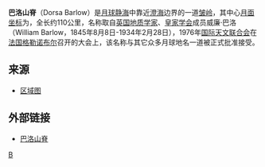 '''巴洛山脊'''（Dorsa Barlow）是[[月球|月球]][[静海_(月球)|静海]]中靠近[[澄海|澄海]]边界的一道[[皱岭|皱岭]]，其中心[[月面坐标|月面坐标]]为{{Lunar coords and quad cat|14.0|N|30.6|E|globe:Moon}}，全长约110公里，名称取自[[英国|英国]][[地质学家|地质学家]]、[[皇家学会|皇家学会]]成员威廉·巴洛（William Barlow，1845年8月8日-1934年2月28日），1976年[[国际天文联合会|国际天文联合会]]在[[法国|法国]][[格勒诺布尔|格勒诺布尔]]召开的大会上，该名称与其它众多月球地名一道被正式批准接受。

==来源==
* [http://planetarynames.wr.usgs.gov/images/Lunar/lac_61_wac.pdf 区域图] {{Wayback|url=http://planetarynames.wr.usgs.gov/images/Lunar/lac_61_wac.pdf |date=20190329051750 }}

==外部链接==
* [http://the-moon.wikispaces.com/Dorsa+Barlow 巴洛山脊] {{Wayback|url=http://the-moon.wikispaces.com/Dorsa+Barlow |date=20180531192544 }}

[[Category:月球山脊|B]]

{{moon-stub}}